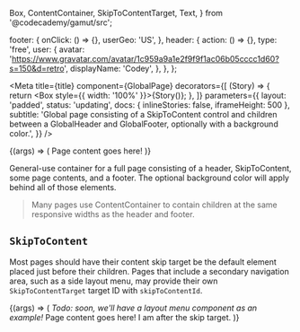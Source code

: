  Box,
  ContentContainer,
  SkipToContentTarget,
  Text,
} from '@codecademy/gamut/src';


  footer: {
    onClick: () => {},
    userGeo: 'US',
  },
  header: {
    action: () => {},
    type: 'free',
    user: {
      avatar:
        'https://www.gravatar.com/avatar/1c959a9a1e2f9f9f1ac06b05cccc1d60?s=150&d=retro',
      displayName: 'Codey',
    },
  },
};

<Meta
  title={title}
  component={GlobalPage}
  decorators={[
    (Story) => {
      return <Box style={{ width: '100%' }}>{Story()}</Box>;
    },
  ]}
  parameters={{
    layout: 'padded',
    status: 'updating',
    docs: { inlineStories: false, iframeHeight: 500 },
    subtitle:
      'Global page consisting of a SkipToContent control and children between a GlobalHeader and GlobalFooter, optionally with a background color.',
  }}
/>

<Canvas>
  <Story name="GlobalPage" args={defaultArgs}>
    {(args) => (
      <Box position="relative" zIndex={0}>
        <GlobalPage {...args}>
          <ContentContainer>
            <Text as="h1">Page content goes here!</Text>
          </ContentContainer>
        </GlobalPage>
      </Box>
    )}
  </Story>
</Canvas>

General-use container for a full page consisting of a header, <LinkTo kind='Atoms/SkipToContent'>SkipToContent</LinkTo>, some page contents, and a footer.
The optional background color will apply behind all of those elements.

<PropsTable story="GlobalPage" />

> Many pages use <LinkTo kind='Layouts/ContentContainer'>ContentContainer</LinkTo> to contain children at the same responsive widths as the header and footer.

## `SkipToContent`

Most pages should have their content skip target be the default element placed just before their children.
Pages that include a secondary navigation area, such as a side layout menu, may provide their own `SkipToContentTarget` target ID with `skipToContentId`.

<Canvas>
  <Story
    name="SkipToContent"
    args={{ ...defaultArgs, skipToContentId: 'custom-id' }}
  >
    {(args) => (
      <Box position="relative" zIndex={0}>
        <GlobalPage {...args}>
          <ContentContainer>
            <em>
              Todo: soon, we'll have a layout menu component as an example!
            </em>
            <SkipToContentTarget id="custom-id">
              <Text as="h1">Page content goes here!</Text>
              <Text as="p">I am after the skip target.</Text>
            </SkipToContentTarget>
          </ContentContainer>
        </GlobalPage>
      </Box>
    )}
  </Story>
</Canvas>
